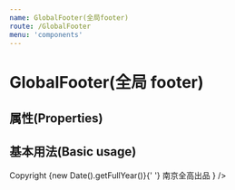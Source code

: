 ```yaml
---
name: GlobalFooter(全局footer)
route: /GlobalFooter
menu: 'components'
---
```



# GlobalFooter(全局 footer)

## 属性(Properties)

<Props of={GlobalFooter} />

## 基本用法(Basic usage)

<Playground>
  <GlobalFooter
    copyright={
      <React.Fragment>
        Copyright <Icon type="copyright" /> {new Date().getFullYear()}{' '}
        南京全高出品
      </React.Fragment>
    }
  />
</Playground>
